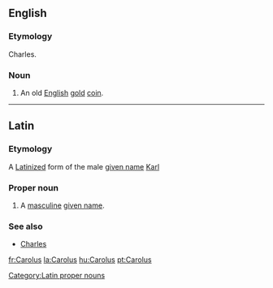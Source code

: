 ==English==

===Etymology===
{{etyl|la|en}} Charles.

===Noun===
{{en-noun|es}}

# An old [[English]] [[gold]] [[coin]].

----

==Latin==

===Etymology===
A [[Latinize]]d form of the {{etyl|de|la}} male [[given name]] [[Karl]]

===Proper noun===
{{head|la}}

# A [[masculine]] [[given name]].

===See also===
* [[Charles]]

[[Category:Latin proper nouns]]

[[fr:Carolus]]
[[la:Carolus]]
[[hu:Carolus]]
[[pt:Carolus]]
